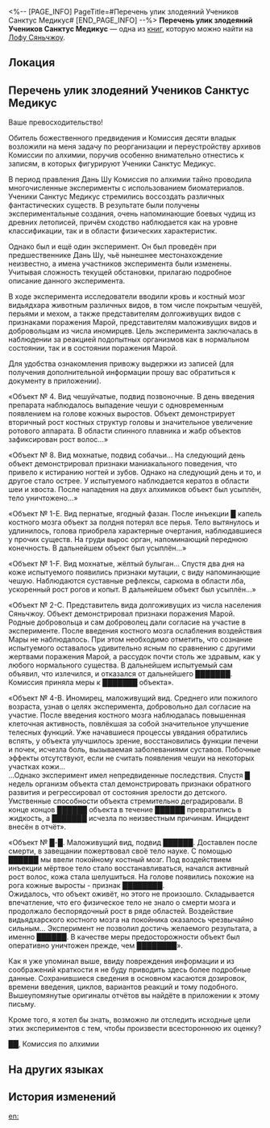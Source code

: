 <%-- [PAGE_INFO]
PageTitle=#Перечень улик злодеяний Учеников Санктус Медикус#
[END_PAGE_INFO] --%>
{{Дополнить}}
{{Книга Инфобокс
|id           = 273
|Название     = 
|Изображение  = Иконка рукописи с Лофу Сяньчжоу.png
|Мир          = Лофу Сяньчжоу
|Томов        = 1
|Автор        = <!--нужно добавить-->
|Описание     = Отчёт для Комиссии десяти владык об архивах Комиссии по алхимии.
|Том1         = {{tx}}
|Источник1    = {{tx|Отсутствует источник}}
|Персонажи    = 
|Фракции      = 
}}
'''Перечень улик злодеяний Учеников Санктус Медикус''' — одна из [[Книги|книг]], которую можно найти на [[Лофу Сяньчжоу]].

==Локация==
{{Отметка карты|<!--название карты-->|<!--id отметки-->}}

==Перечень улик злодеяний Учеников Санктус Медикус==
Ваше превосходительство!

Обитель божественного предвидения и Комиссия десяти владык возложили на меня задачу по реорганизации и переустройству архивов Комиссии по алхимии, поручив особенно внимательно отнестись к записям, в которых фигурируют Ученики Санктус Медикус.

В период правления Дань Шу Комиссия по алхимии тайно проводила многочисленные эксперименты с использованием биоматериалов. Ученики Санктус Медикус стремились воссоздать различных фантастических существ. В результате были получены экспериментальные создания, очень напоминающие боевых чудищ из древних летописей, причём сходство наблюдается как на уровне классификации, так и в области физических характеристик.

Однако был и ещё один эксперимент. Он был проведён при предшественнике Дань Шу, чьё нынешнее местонахождение неизвестно, а имена участников эксперимента были изменены. Учитывая сложность текущей обстановки, прилагаю подробное описание данного эксперимента.

В ходе эксперимента исследователи вводили кровь и костный мозг видьядхара животным различных видов, в том числе покрытым чешуёй, перьями и мехом, а также представителям долгоживущих видов с признаками поражения Марой, представителям маложивущих видов и добровольцам из числа иномирцев. Цель эксперимента заключалась в наблюдении за реакцией подопытных организмов как в нормальном состоянии, так и в состоянии поражения Марой.

Для удобства ознакомления привожу выдержки из записей (для получения дополнительной информации прошу вас обратиться к документу в приложении).

«Объект №&nbsp;4. Вид чешуйчатые, подвид позвоночные. В день введения препарата наблюдалось выпадение чешуи с одновременным появлением на голове кожных выростов. Объект демонстрирует вторичный рост костных структур головы и значительное увеличение ротового аппарата. В области спинного плавника и жабр объектов зафиксирован рост волос...»

«Объект №&nbsp;8. Вид мохнатые, подвид собачьи... На следующий день объект демонстрировал признаки маниакального поведения, что привело к истиранию ногтей и зубов. Однако на следующий день и то, и другое стало острее. У испытуемого наблюдается кератоз в области шеи и хвоста. После нападения на двух алхимиков объект был усыплён, тело уничтожено...»

«Объект №&nbsp;1-Е. Вид пернатые, ягодный фазан. После инъекции █ капель костного мозга объект за полдня потерял все перья. Тело вытянулось и удлинилось, голова приобрела характерные очертания, наблюдавшиеся у прочих существ. На груди вырос орган, напоминающий переднюю конечность. В дальнейшем объект был усыплён...»

«Объект №&nbsp;1-F. Вид мохнатые, жёлтый булыган... Спустя два дня на коже испытуемого появились признаки мутации, с виду напоминающие чешую. Наблюдаются суставные рефлексы, саркома в области лба, ускоренный рост рогов и копыт. В дальнейшем объект был усыплён...»

«Объект №&nbsp;2-С. Представитель вида долгоживущих из числа населения Сяньчжоу. Объект демонстрировал признаки поражения Марой. Родные добровольца и сам доброволец дали согласие на участие в эксперименте. После введения костного мозга ослабления воздействия Мары не наблюдалось. При этом необходимо отметить, что сознание испытуемого оставалось удивительно ясным по сравнению с другими жертвами поражения Марой, а рассудок почти столь же здравым, как у любого нормального существа. В дальнейшем испытуемый сам объявил, что излечился, и отказался от дальнейшего ███████. Комиссия приняла меры к ███████ объекта».

«Объект №&nbsp;4-В. Иномирец, маложивущий вид. Среднего или пожилого возраста, узнав о целях эксперимента, добровольно дал согласие на участие. После введения костного мозга наблюдалась повышенная клеточная активность, повлёкшая за собой значительное улучшение телесных функций. Уже начавшиеся процессы увядания обратились вспять, у объекта улучшилось зрение, восстановились функции печени и почек, исчезла боль, вызываемая заболеваниями суставов. Побочные эффекты отсутствуют, если не считать появления чешуи на некоторых участках кожи...<br />
...Однако эксперимент имел непредвиденные последствия. Спустя █ недель организм объекта стал демонстрировать признаки обратного развития и регрессировал от состояния зрелости до детского. Умственные способности объекта стремительно деградировали. В конце концов ██████ объекта в течение ██████ превратились в жидкость, а ███████ исчезла по неизвестным причинам. Инцидент внесён в отчёт».

«Объект №&nbsp;█-█. Маложивущий вид, подвид ██████. Доставлен после смерти, в завещании пожертвовал своё тело науке. С помощью ██████ мы ввели покойному костный мозг. Под воздействием инъекции мёртвое тело стало восстанавливаться, начался активный рост волос, кожа стала шелушиться. На голове появились похожие на рога кожные выросты - признак ████████.<br />
Ожидалось, что объект оживёт, но этого не произошло. Складывается впечатление, что его физическое тело не знало о смерти мозга и продолжало беспорядочный рост в ряде областей. Воздействие видьядхарского костного мозга на покойника оказалось чрезвычайно сильным... Эксперимент не позволил достичь желаемого результата, а именно ██████. В качестве меры предосторожности объект был оперативно уничтожен прежде, чем ████████».

Как я уже упоминал выше, ввиду повреждения информации и из соображений краткости я не буду приводить здесь более подробные данные. Сохранившиеся сведения в основном касаются дозировок, времени введения, циклов, вариантов реакций и тому подобного. Вышеупомянутые оригиналы отчётов вы найдёте в приложении к этому письму.

Кроме того, я хотел бы знать, возможно ли отследить исходные цели этих экспериментов с тем, чтобы произвести всестороннюю их оценку?

██, Комиссия по алхимии

==На других языках==
{{На других языках
|en   = Sanctus Medicus Devils Criminal Evidence Records
|zhs  = 药王妖寇罪证稽录
|zht  = 藥王妖寇罪證稽錄
|ja   = 薬王妖寇罪証記録
|ko   = 요사스러운 약왕의 범죄 증거 기록
|es   = Registros de la evidencia criminal de los Discípulos de Sanctus Medicus
|fr   = Recueil de preuves des agissements criminels du Sanctus Medicus
|ru   = Перечень улик злодеяний Учеников Санктус Медикус
|th   = บันทึกหลักฐาน การกระทำความผิดของ Sanctus Medicus
|vi   = Ghi Chép Chứng Cứ Phạm Tội Của Yêu Khấu Dược Vương
|de   = Aufzeichnungen über die Verbrechen der Sanctus-Medicus-Teufel
|id   = Bukti Kejahatan Penjahat Sanctus Medicus
|pt   = Registros das Evidências Criminosas dos Demônios do Sanctus Medicus
}}

==История изменений==
{{История изменений|3.5}}

[[en:]]